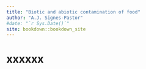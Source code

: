```yaml
--- 
title: "Biotic and abiotic contamination of food"
author: "A.J. Signes-Pastor"
#date: "`r Sys.Date()`"
site: bookdown::bookdown_site
---
```


# xxxxxx

